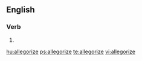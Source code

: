 ==English==

===Verb===
{{en-verb|allegoriz|ing}}

# {{alternative spelling of| [[allegorise]]}}

[[hu:allegorize]]
[[ps:allegorize]]
[[te:allegorize]]
[[vi:allegorize]]